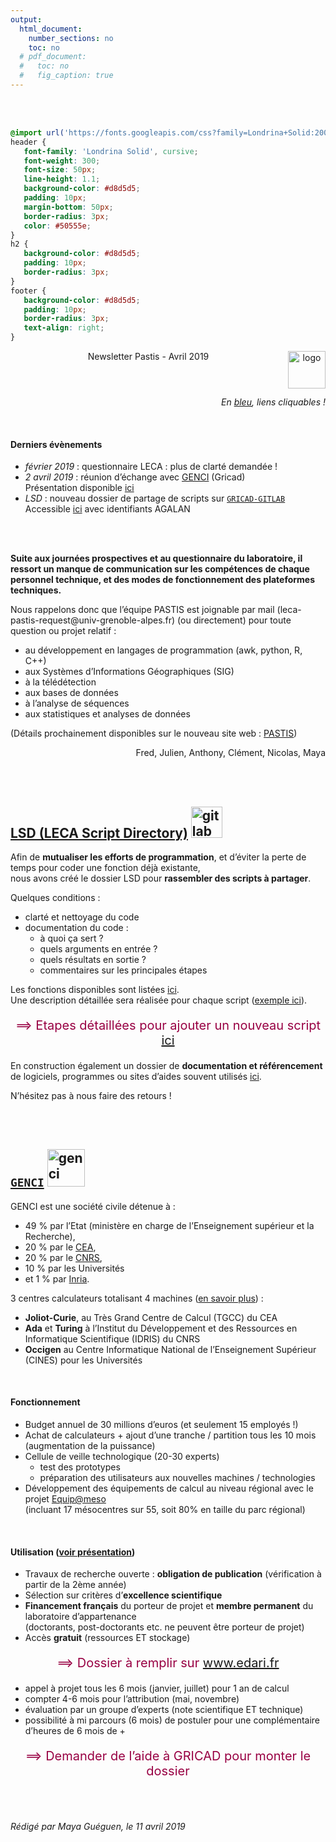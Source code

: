 ```yaml
---
output:
  html_document:
    number_sections: no
    toc: no
  # pdf_document:
  #   toc: no
  #   fig_caption: true
---
```


<br/><br/>


```css
@import url('https://fonts.googleapis.com/css?family=Londrina+Solid:200,300|Medula+One');
header {
   font-family: 'Londrina Solid', cursive;
   font-weight: 300;
   font-size: 50px;
   line-height: 1.1;
   background-color: #d8d5d5;
   padding: 10px;
   margin-bottom: 50px;
   border-radius: 3px;
   color: #50555e;
}
h2 {
   background-color: #d8d5d5;
   padding: 10px;
   border-radius: 3px;
}
footer {
   background-color: #d8d5d5;
   padding: 10px;
   border-radius: 3px;
   text-align: right;
}
```

<header>Newsletter Pastis - Avril 2019 <img src="images/leca-logo_image_2.jpg" alt="logo" width="60px" align="right"/></header>

<div style="text-align:right;">*En [bleu](), liens cliquables !*</div>
<br/>

#### Derniers évènements

- *février 2019* : questionnaire LECA : plus de clarté demandée !
- *2 avril 2019* : réunion d'échange avec [GENCI](http://www.genci.fr/fr) (Gricad)  
Présentation disponible [ici](documents/Presentation_GENCI_avril-2019.pptx)
- *LSD* : nouveau dossier de partage de scripts sur [`GRICAD-GITLAB`](https://gricad-gitlab.univ-grenoble-alpes.fr/)  
Accessible [ici](https://gricad-gitlab.univ-grenoble-alpes.fr/leca/pastis/lsd) avec identifiants AGALAN


<br/><br/>

**Suite aux journées prospectives et au questionnaire du laboratoire, il ressort un manque de communication sur les compétences de chaque personnel technique, et des modes de fonctionnement des plateformes techniques.**

Nous rappelons donc que l'équipe PASTIS est joignable par mail (leca-pastis-request@univ-grenoble-alpes.fr) (ou directement) pour toute question ou projet relatif :

- au développement en langages de programmation (awk, python, R, C++)
- aux Systèmes d’Informations Géographiques (SIG)
- à la télédétection
- aux bases de données
- à l'analyse de séquences
- aux statistiques et analyses de données

(Détails prochainement disponibles sur le nouveau site web : [PASTIS](https://leca.osug.fr/-PASTIS-))

<div style="text-align:right;">
Fred, Julien, Anthony, Clément, Nicolas, Maya
</div>

<br/><br/>

## [LSD (LECA Script Directory)](https://gricad-gitlab.univ-grenoble-alpes.fr/leca/pastis/lsd) <img src="images/gitlab-logo.png" alt="gitlab" width="50px" />

Afin de **mutualiser les efforts de programmation**, et d'éviter la perte de temps pour coder une fonction déjà existante,  
nous avons créé le dossier LSD pour **rassembler des scripts à partager**.

Quelques conditions :

- clarté et nettoyage du code
- documentation du code :
    - à quoi ça sert ?
    - quels arguments en entrée ?
    - quels résultats en sortie ?
    - commentaires sur les principales étapes
    
Les fonctions disponibles sont listées [ici](https://gricad-gitlab.univ-grenoble-alpes.fr/leca/pastis/lsd/tree/master/scripts).  
Une description détaillée sera réalisée pour chaque script ([exemple ici](https://gricad-gitlab.univ-grenoble-alpes.fr/leca/pastis/lsd/tree/master/scripts/data_analysis/data_extraction)).
    
<div style="font-size:20px;color:#980043;text-align:center;">
==> Etapes détaillées pour ajouter un nouveau script [ici](https://gricad-gitlab.univ-grenoble-alpes.fr/leca/pastis/lsd)
</div>

En construction également un dossier de **documentation et référencement** de logiciels, programmes ou sites d'aides souvent utilisés [ici](https://gricad-gitlab.univ-grenoble-alpes.fr/leca/pastis/lsd/tree/master/documentation).

N'hésitez pas à nous faire des retours !

<br/><br/>


## [`GENCI`](http://www.genci.fr/fr) <img src="images/genci-logo.jpeg" alt="genci" width="60px" />

GENCI est une société civile détenue à :

- 49 % par l’Etat (ministère en charge de l’Enseignement supérieur et la Recherche),
- 20 % par le [CEA](http://www.cea.fr/Pages/PAGES-SPECIALES/Recherche-locale.aspx?k=genci),
- 20 % par le [CNRS](http://archives.cnrs.fr/presse/?r=genci),
- 10 % par les Universités
- et 1 % par [Inria](https://inria.fr/content/search/(keyword)/GENCI).

3 centres calculateurs totalisant 4 machines ([en savoir plus](http://www.genci.fr/fr/content/calculateurs-et-centres-de-calcul)) :

- **Joliot-Curie**, au Très Grand Centre de Calcul (TGCC) du CEA
- **Ada** et **Turing** à l'Institut du Développement et des Ressources en Informatique Scientifique (IDRIS) du CNRS
- **Occigen** au Centre Informatique National de l'Enseignement Supérieur (CINES) pour les Universités

<br/>

#### Fonctionnement

- Budget annuel de 30 millions d'euros (et seulement 15 employés !)
- Achat de calculateurs + ajout d'une tranche / partition tous les 10 mois (augmentation de la puissance)
- Cellule de veille technologique (20-30 experts)
    - test des prototypes
    - préparation des utilisateurs aux nouvelles machines / technologies
- Développement des équipements de calcul au niveau régional avec le projet [Equip@meso](http://www.genci.fr/fr/content/equipmeso)  
(incluant 17 mésocentres sur 55, soit 80% en taille du parc régional)

<br/>

#### Utilisation ([voir présentation](documents/Presentation_GENCI_avril-2019.pptx))

+ Travaux de recherche ouverte : **obligation de publication** (vérification à partir de la 2ème année)
+ Sélection sur critères d’**excellence scientifique**
+ **Financement français** du porteur de projet et **membre permanent** du laboratoire d’appartenance  
(doctorants, post-doctorants etc. ne peuvent être porteur de projet)
+ Accès **gratuit** (ressources ET stockage)

<div style="font-size:20px;color:#980043;text-align:center;">
==> Dossier à remplir sur [www.edari.fr](http://www.edari.fr)
</div>

+ appel à projet tous les 6 mois (janvier, juillet) pour 1 an de calcul
+ compter 4-6 mois pour l'attribution (mai, novembre)
+ évaluation par un groupe d'experts (note scientifique ET technique)
+ possibilité à mi parcours (6 mois) de postuler pour une complémentaire d'heures de 6 mois de +

<div style="font-size:20px;color:#980043;text-align:center;">
==> Demander de l'aide à GRICAD pour monter le dossier
</div>

<br/><br/>


<footer>*Rédigé par Maya Guéguen, le 11 avril 2019*</footer>

<br/><br/>
